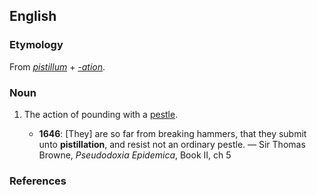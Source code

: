 ==English==

===Etymology===
From {{etyl|la|en}} ''[[pistillum]]'' + ''[[-ation]]''.

===Noun===
{{en-noun|-}}

# {{obsolete}} The action of pounding with a [[pestle]].
#* '''1646''': [They] are so far from breaking hammers, that they submit unto '''pistillation''', and resist not an ordinary pestle. — Sir Thomas Browne, ''Pseudodoxia Epidemica'', Book II, ch 5

===References===
{{cite-book|year=1780|author=Thomas Sheridan
|title=A General Dictionary of the English Language
|link=http://books.google.com/books?id=mCY-AAAAcAAJ&pg=PT717
|chapter=
|isbn=
|publisher=Dodsley
|location=
|editor=
|volume=
|page=PT717
|passage='''PISTILLATION''', pis-til-la'-fhun. s. The act of pounding in a mortar. }}